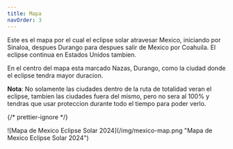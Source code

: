 ```yaml
---
title: Mapa
navOrder: 3
---
```


Este es el mapa por el cual el eclipse solar atravesar Mexico, iniciando por Sinaloa, despues Durango
para despues salir de Mexico por Coahuila. El eclipse continua en Estados Unidos tambien.

En el centro del mapa esta marcado Nazas, Durango, como la ciudad donde el eclipse tendra mayor duracion.

**Nota**: No solamente las ciudades dentro de la ruta de totalidad veran el eclipse, tambien las ciudades fuera del
mismo, pero no sera al 100% y tendras que usar proteccion durante todo el tiempo para poder verlo.

{/* prettier-ignore */}
<div className="relative flex grow items-center justify-center aspect-square"><div className="relative w-full h-full rounded-md shadow-md shadow-black overflow-hidden">![Mapa de Mexico Eclipse Solar 2024](/img/mexico-map.png "Mapa de Mexico Eclipse Solar 2024")</div></div>
